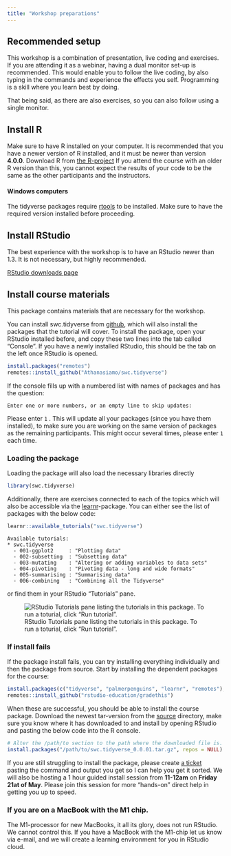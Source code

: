 ```yaml
---
title: "Workshop preparations"
---
```


## Recommended setup
This workshop is a combination of presentation, live coding and exercises. 
If you are attending it as a webinar, having a dual monitor set-up is recommended. 
This would enable you to follow the live coding, by also typing in the commands and experience the effects you self.
Programming is a skill where you learn best by doing.

That being said, as there are also exercises, so you can also follow using a single monitor. 

## Install R
Make sure to have R installed on your computer.
It is recommended that you have a newer version of R installed, and it must be newer than version **4.0.0**.
Download R from [the R-project](https://www.r-project.org/)
If you attend the course with an older R version than this, you cannot expect the results of your code to be the same as the other participants and the instructors.

#### Windows computers
The tidyverse packages require [rtools](https://cran.r-project.org/bin/windows/Rtools/) to be installed. 
Make sure to have the required version installed before proceeding.

## Install RStudio

The best experience with the workshop is to have an RStudio newer than 1.3. 
It is not necessary, but highly recommended.

[RStudio downloads page](https://rstudio.com/products/rstudio/download/#download)


## Install course materials

This package contains materials that are necessary for the workshop. 

You can install swc.tidyverse from [github](https://github.com/Athanasiamo/swc.tidyverse), which will also install the packages that the tutorial will cover. To install the package, open your RStudio installed before, and copy these two lines into the tab called "Console". If you have a newly installed RStudio, this should be the tab on the left once RStudio is opened.

```r
install.packages("remotes")
remotes::install_github("Athanasiamo/swc.tidyverse")
```

If the console fills up with a numbered list with names of packages and has the question:
```
Enter one or more numbers, or an empty line to skip updates: 
```

Please enter `1` . This will update all your packages (since you have them installed), to make sure you are working on the same version of packages as the remaining participants.
This might occur several times, please enter `1` each time.

### Loading the package
Loading the package will also load the necessary libraries directly
```r
library(swc.tidyverse)
```

Additionally, there are exercises connected to each of the topics which will also be accessible via the [learnr](https://rstudio.github.io/learnr/)-package. You can either see the list of packages with the below code:

```r
learnr::available_tutorials("swc.tidyverse")
```

```
Available tutorials:
* swc.tidyverse
  - 001-ggplot2     : "Plotting data"
  - 002-subsetting  : "Subsetting data"
  - 003-mutating    : "Altering or adding variables to data sets"
  - 004-pivoting    : "Pivoting data - long and wide formats"
  - 005-summarising : "Summarising data"
  - 006-combining   : "Combining all the Tidyverse" 
```

or find them in your RStudio "Tutorials" pane.

![RStudio Tutorials pane listing the tutorials in this package. To run a toturial, click "Run tutorial".](img/tutorials.png)

### If install fails
If the package install fails, you can try installing everything individually and then the package from source.
Start by installing the dependent packages for the course:

```r
install.packages(c("tidyverse", "palmerpenguins", "learnr", "remotes"), Ncpus = 2)
remotes::install_github("rstudio-education/gradethis")
``` 

When these are successful, you should be able to install the course package.
Download the newest tar-version from the [source](https://github.com/Athanasiamo/swc.tidyverse/blob/main/source/) directory, make sure you know where it has downloaded to and install by opening RStudio and pasting the below code into the R console.

```r
# Alter the /path/to section to the path where the downloaded file is. 
install.packages("/path/to/swc.tidyverse_0.0.01.tar.gz", repos = NULL)
```

If you are still struggling to install the package, please create [a ticket](https://github.com/Athanasiamo/swc.tidyverse/issues) pasting the command and output you get so I can help you get it sorted.
We will also be hosting a 1 hour guided install session from **11-12am** on **Friday 21at of May**. Please join this session for more "hands-on" direct help in getting you up to speed.

### If you are on a MacBook with the M1 chip.
The M1-processor for new MacBooks, it all its glory, does not run RStudio. We cannot control this. If you have a MacBook with the M1-chip let us know via e-mail, and we will create a learning environment for you in RStudio cloud. 
